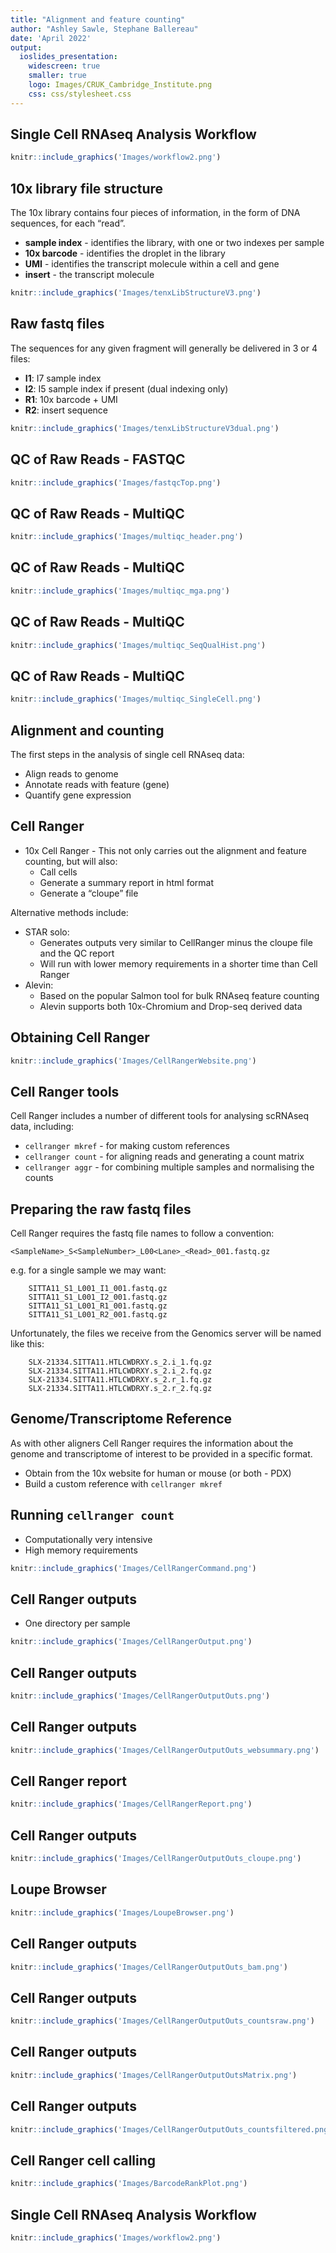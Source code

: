 ```yaml
---
title: "Alignment and feature counting"
author: "Ashley Sawle, Stephane Ballereau"
date: 'April 2022'
output:
  ioslides_presentation:
    widescreen: true
    smaller: true
    logo: Images/CRUK_Cambridge_Institute.png
    css: css/stylesheet.css
---
```


## Single Cell RNAseq Analysis Workflow

```r
knitr::include_graphics('Images/workflow2.png')
```

## 10x library file structure

The 10x library contains four pieces of information, in the form of DNA sequences,
for each "read".

* **sample index** - identifies the library, with one or two indexes per sample
* **10x barcode** -  identifies the droplet in the library
* **UMI** - identifies the transcript molecule within a cell and gene
* **insert** - the transcript molecule

```r
knitr::include_graphics('Images/tenxLibStructureV3.png')
```

## Raw fastq files

The sequences for any given fragment will generally be delivered in 3 or 4
files:

* **I1**: I7 sample index
* **I2**: I5 sample index if present (dual indexing only)
* **R1**: 10x barcode + UMI
* **R2**: insert sequence

```r
knitr::include_graphics('Images/tenxLibStructureV3dual.png')
```

## QC of Raw Reads - FASTQC

```r
knitr::include_graphics('Images/fastqcTop.png')
```

## QC of Raw Reads - MultiQC

```r
knitr::include_graphics('Images/multiqc_header.png')
```

## QC of Raw Reads - MultiQC

```r
knitr::include_graphics('Images/multiqc_mga.png')
```

## QC of Raw Reads - MultiQC

```r
knitr::include_graphics('Images/multiqc_SeqQualHist.png')
```

## QC of Raw Reads - MultiQC 

```r
knitr::include_graphics('Images/multiqc_SingleCell.png')
```

## Alignment and counting

The first steps in the analysis of single cell RNAseq data:

* Align reads to genome  
* Annotate reads with feature (gene) 
* Quantify gene expression

## Cell Ranger

* 10x Cell Ranger -  This not only carries out the alignment and feature
  counting, but will also:
    * Call cells
    * Generate a summary report in html format
    * Generate a "cloupe" file

Alternative methods include:

* STAR solo:
    * Generates outputs very similar to CellRanger minus the cloupe file and the QC report
    * Will run with lower memory requirements in a shorter time than Cell Ranger
* Alevin:
    * Based on the popular Salmon tool for bulk RNAseq feature counting
    * Alevin supports both 10x-Chromium and Drop-seq derived data

## Obtaining Cell Ranger {#less_space_after_title}

```r
knitr::include_graphics('Images/CellRangerWebsite.png')
```

## Cell Ranger tools

Cell Ranger includes a number of different tools for analysing scRNAseq data,
including:  

* `cellranger mkref` - for making custom references  
* `cellranger count` - for aligning reads and generating a count matrix  
* `cellranger aggr` - for combining multiple samples and normalising the counts

## Preparing the raw fastq files

Cell Ranger requires the fastq file names to follow a convention:

```
<SampleName>_S<SampleNumber>_L00<Lane>_<Read>_001.fastq.gz
```

e.g. for a single sample we may want:

```
    SITTA11_S1_L001_I1_001.fastq.gz
    SITTA11_S1_L001_I2_001.fastq.gz
    SITTA11_S1_L001_R1_001.fastq.gz
    SITTA11_S1_L001_R2_001.fastq.gz
```

Unfortunately, the files we receive from the Genomics server will be named like 
this:

```
    SLX-21334.SITTA11.HTLCWDRXY.s_2.i_1.fq.gz
    SLX-21334.SITTA11.HTLCWDRXY.s_2.i_2.fq.gz
    SLX-21334.SITTA11.HTLCWDRXY.s_2.r_1.fq.gz
    SLX-21334.SITTA11.HTLCWDRXY.s_2.r_2.fq.gz
```

## Genome/Transcriptome Reference

As with other aligners Cell Ranger requires the information about
the genome and transcriptome of interest to be provided in a specific format.

* Obtain from the 10x website for human or mouse (or both - PDX)
* Build a custom reference with `cellranger mkref`

## Running `cellranger count`

* Computationally very intensive
* High memory requirements

```r
knitr::include_graphics('Images/CellRangerCommand.png')
```


## Cell Ranger outputs

* One directory per sample

```r
knitr::include_graphics('Images/CellRangerOutput.png')
```

## Cell Ranger outputs

```r
knitr::include_graphics('Images/CellRangerOutputOuts.png')
```

## Cell Ranger outputs

```r
knitr::include_graphics('Images/CellRangerOutputOuts_websummary.png')
```

## Cell Ranger report {#less_space_after_title}

```r
knitr::include_graphics('Images/CellRangerReport.png')
```

## Cell Ranger outputs

```r
knitr::include_graphics('Images/CellRangerOutputOuts_cloupe.png')
```

## Loupe Browser {#less_space_after_title}

```r
knitr::include_graphics('Images/LoupeBrowser.png')
```

## Cell Ranger outputs

```r
knitr::include_graphics('Images/CellRangerOutputOuts_bam.png')
```

## Cell Ranger outputs

```r
knitr::include_graphics('Images/CellRangerOutputOuts_countsraw.png')
```

## Cell Ranger outputs

```r
knitr::include_graphics('Images/CellRangerOutputOutsMatrix.png')
```

## Cell Ranger outputs

```r
knitr::include_graphics('Images/CellRangerOutputOuts_countsfiltered.png')
```

## Cell Ranger cell calling {#less_space_after_title}

```r
knitr::include_graphics('Images/BarcodeRankPlot.png')
```

## Single Cell RNAseq Analysis Workflow

```r
knitr::include_graphics('Images/workflow2.png')
```
